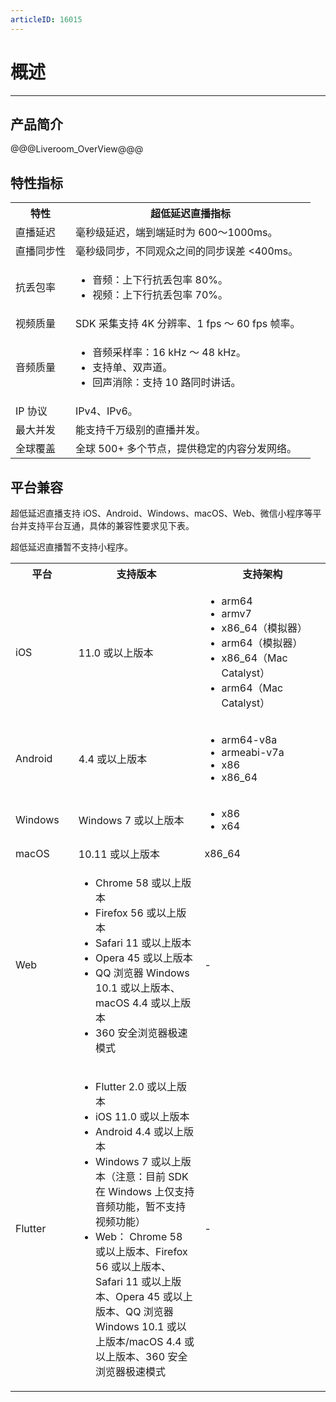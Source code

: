 ```yaml
---
articleID: 16015
---
```

# 概述

---

## 产品简介

@@@Liveroom_OverView@@@




## 特性指标

<table>
  <colgroup>
    <col width="20%">
    <col width="80%">
  </colgroup>
<tbody><tr>
<th>特性</th>
<th>超低延迟直播指标</th>
</tr>
<tr>
<td>直播延迟</td>
<td> 毫秒级延迟，端到端延时为 600～1000ms。</ul></td>
</tr>
<tr>
<td>直播同步性</td>
<td> 毫秒级同步，不同观众之间的同步误差 <400ms。</ul></td>
</tr>
<tr>
<td>抗丢包率</td>
<td><ul><li>音频：上下行抗丢包率 80%。</li><li>视频：上下行抗丢包率 70%。</li></ul></td>
</tr>
<tr>
<td>视频质量</td>
<td>SDK 采集支持 4K 分辨率、1 fps ～ 60 fps 帧率。</td>
</tr>
<tr>
<td>音频质量</td>
<td><ul><li>音频采样率：16 kHz ～ 48 kHz。</li><li>支持单、双声道。</li><li>回声消除：支持 10 路同时讲话。</li></ul></td>
</tr>
<tr>
<td>IP 协议</td>
<td>IPv4、IPv6。</td>
</tr>
<tr>
<td>最大并发</td>
<td> 能支持千万级别的直播并发。</ul></td>
</tr>
<tr>
<td>全球覆盖</td>
<td>全球 500+ 多个节点，提供稳定的内容分发网络。</td>
</tr>
</tbody></table>


## 平台兼容

超低延迟直播支持 iOS、Android、Windows、macOS、Web、微信小程序等平台并支持平台互通，具体的兼容性要求见下表。
<div class="mk-hint">

超低延迟直播暂不支持小程序。

</div>

<table>
  <colgroup>
    <col width="20%">
    <col width="40%">
    <col width="40%">
  </colgroup>
  <tbody><tr>
    <th>平台</th>
    <th>支持版本</th>
    <th>支持架构</th>
  </tr>
  <tr>
    <td>iOS</td>
    <td>11.0 或以上版本</td>
    <td><ul><li>arm64</li><li>armv7</li><li>x86_64（模拟器）</li><li>arm64（模拟器）</li><li>x86_64（Mac Catalyst）</li><li>arm64（Mac Catalyst）</li></ul></td>
  </tr>
  <tr>
    <td>Android</td>
    <td>4.4 或以上版本</td>
    <td><ul><li>arm64-v8a</li><li>armeabi-v7a</li><li>x86</li><li>x86_64</li></ul></td>
  </tr>
  <tr>
    <td>Windows</td>
    <td>Windows 7 或以上版本</td>
    <td><ul><li>x86</li><li>x64</li></ul></td>
  </tr>
  <tr>
    <td>macOS</td>
    <td>10.11 或以上版本</td>
    <td>x86_64</td>
  </tr>
  <tr>
    <td>Web</td>
    <td><ul><li>Chrome 58 或以上版本</li><li>Firefox 56 或以上版本</li><li>Safari 11 或以上版本</li><li>Opera 45 或以上版本</li><li>QQ 浏览器 Windows 10.1 或以上版本、macOS 4.4 或以上版本</li><li>360 安全浏览器极速模式</li><ul></ul></ul></td>
    <td>-</td>
  </tr>
  <tr>
    <td>Flutter</td>
    <td><ul><li>Flutter 2.0 或以上版本</li><li>iOS 11.0 或以上版本</li><li>Android 4.4 或以上版本</li><li>Windows 7 或以上版本（注意：目前 SDK 在 Windows 上仅支持音频功能，暂不支持视频功能）</li><li>Web： Chrome 58 或以上版本、Firefox 56 或以上版本、Safari 11 或以上版本、Opera 45 或以上版本、QQ 浏览器 Windows 10.1 或以上版本/macOS 4.4 或以上版本、360 安全浏览器极速模式</li><ul></ul></ul></td>    
    <td>-</td>
  </tr>
</tbody></table>
